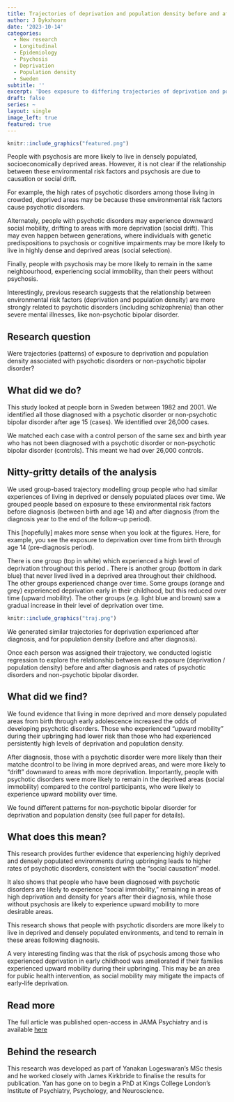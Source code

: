 ```yaml
---
title: Trajectories of deprivation and population density before and after diagnosis with a psychotic disorder
author: J Dykxhoorn
date: '2023-10-14'
categories:
  - New research
  - Longitudinal 
  - Epidemiology
  - Psychosis
  - Deprivation
  - Population density
  - Sweden
subtitle: ''
excerpt: 'Does exposure to differing trajectories of deprivation and population density affect rates of psychotic disorders?'
draft: false
series: ~
layout: single
image_left: true
featured: true
---
```



```r
knitr::include_graphics("featured.png")

```

People with psychosis are more likely to live in densely populated, socioeconomically deprived areas. However, it is not clear if the relationship between these environmental risk factors and psychosis are due to causation or social drift. 

For example, the high rates of psychotic disorders among those living in crowded, deprived areas may be because these environmental risk factors cause psychotic disorders. 

Alternately, people with psychotic disorders may experience downward social mobility, drifting to areas with more deprivation (social drift). This may even happen between generations, where individuals with genetic predispositions to psychosis or cognitive impairments may be more likely to live in highly dense and deprived areas (social selection).

Finally, people with psychosis may be more likely to remain in the same neighbourhood, experiencing social immobility, than their peers without psychosis. 

Interestingly, previous research suggests that the relationship between environmental risk factors (deprivation and population density) are more strongly related to psychotic disorders (including schizophrenia) than other severe mental illnesses, like non-psychotic bipolar disorder. 


## Research question
Were trajectories (patterns) of exposure to deprivation and population density associated with psychotic disorders or non-psychotic bipolar disorder? 


## What did we do? 
This study looked at people born in Sweden between 1982 and 2001. We identified all those diagnosed with a psychotic disorder or non-psychotic bipolar disorder after age 15 (cases). We identified over 26,000 cases. 

We matched each case with a control person of the same sex and birth year who has not been diagnosed with a psychotic disorder or non-psychotic bipolar disorder (controls). This meant we had over 26,000 controls. 


## Nitty-gritty details of the analysis
We used group-based trajectory modelling group people who had similar experiences of living in deprived or densely populated places over time. We grouped people based on exposure to these environmental risk factors before diagnosis (between birth and age 14) and after diagnosis (from the diagnosis year to the end of the follow-up period).

This [hopefully] makes more sense when you look at the figures. 
Here, for example, you see the exposure to deprivation over time from birth through age 14 (pre-diagnosis period).

There is one group (top in white) which experienced a high level of deprivation throughout this period . There is another group (bottom in dark blue) that never lived lived in a deprived area throughout their childhood. The other groups experienced change over time. Some groups (orange and grey) experienced deprivation early in their childhood, but this reduced over time (upward mobility). The other groups (e.g. light blue and brown) saw a gradual increase in their level of deprivation over time.

```r
knitr::include_graphics("traj.png")
```

We generated similar trajectories for deprivation experienced after diagnosis, and for population density (before and after diagnosis).

Once each person was assigned their trajectory, we conducted logistic regression to explore the relationship between each exposure (deprivation / population density) before and after diagnosis and rates of psychotic disorders and non-psychotic bipolar disorder. 


## What did we find? 
We found evidence that living in more deprived and more densely populated areas from birth through early adolescence increased the odds of developing psychotic disorders. Those who experienced "upward mobility" during their upbringing had lower risk than those who had experienced persistently high levels of deprivation and population density. 

After diagnosis, those with a psychotic disorder were more likely than their matche dcontrol to be living in more deprived areas, and were more likely to "drift" downward to areas with more deprivation. Importantly, people with psychotic disorders were more likely to remain in the deprived areas (social immobility) compared to the control participants, who were likely to experience upward mobility over time. 

We found different patterns for non-psychotic bipolar disorder for deprivation and population density (see full paper for details).


## What does this mean? 
This research provides further evidence that experiencing highly deprived and densely populated environments during upbringing leads to higher rates of psychotic disorders, consistent with the "social causation" model. 

It also shows that people who have been diagnosed with psychotic disorders are likely to experience "social immobility," remaining in areas of high deprivation and density for years after their diagnosis, while those without psychosis are likely to experience upward mobility to more desirable areas. 

This research shows that people with psychotic disorders are more likely to live in deprived and densely populated environments, and tend to remain in these areas following diagnosis. 

A very interesting finding was that the risk of psychosis among those who experienced deprivation in early childhood was ameliorated if their families experienced upward mobility during their upbringing. This may be an area for public health intervention, as social mobility may mitigate the impacts of early-life deprivation.  


## Read more
The full article was published open-access in JAMA Psychiatry and is available
[here](https://pubmed.ncbi.nlm.nih.gov/37672257/)


## Behind the research
This research was developed as part of Yanakan Logeswaran's MSc thesis and he worked closely with James Kirkbride to finalise the results for publication. Yan has gone on to begin a PhD at Kings College London's Institute of Psychiatry, Psychology, and Neuroscience. 